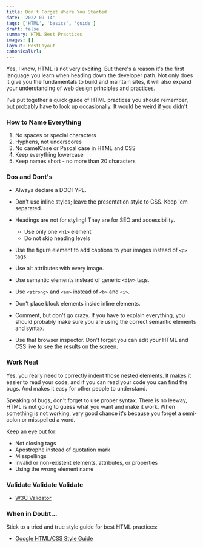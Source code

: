 ```yaml
---
title: Don't Forget Where You Started
date: '2022-09-14'
tags: ['HTML', 'basics', 'guide']
draft: false
summary: HTML Best Practices
images: []
layout: PostLayout
canonicalUrl:
---
```


Yes, I know, HTML is not very exciting. But there's a reason it's the first language you learn when heading down the developer path. Not only does it give you the fundamentals to build and maintain sites, it will also expand your understanding of web design principles and practices.

I've put together a quick guide of HTML practices you should remember, but probably have to look up occasionally. It would be weird if you didn't.

### How to Name Everything

1. No spaces or special characters
2. Hyphens, not underscores
3. No camelCase or Pascal case in HTML and CSS
4. Keep everything lowercase
5. Keep names short - no more than 20 characters

### Dos and Dont's

- Always declare a DOCTYPE.

- Don't use inline styles; leave the presentation style to CSS. Keep 'em separated.

- Headings are not for styling! They are for SEO and accessibility.

  - Use only one `<h1>` element
  - Do not skip heading levels

- Use the figure element to add captions to your images instead of `<p>` tags.

- Use alt attributes with every image.

- Use semantic elements instead of generic `<div>` tags.

- Use `<strong>` and `<em>` instead of `<b>` and `<i>`.

- Don't place block elements inside inline elements.

- Comment, but don't go crazy. If you have to explain everything, you should probably make sure you are using the correct semantic elements and syntax.

- Use that browser inspector. Don't forget you can edit your HTML and CSS live to see the results on the screen.

### Work Neat

Yes, you really need to correctly indent those nested elements. It makes it easier to read your code, and if you can read your code you can find the bugs. And makes it easy for other people to understand.

Speaking of bugs, don't forget to use proper syntax. There is no leeway, HTML is not going to guess what you want and make it work. When something is not working, very good chance it's because you forget a semi-colon or misspelled a word.

Keep an eye out for:

- Not closing tags
- Apostrophe instead of quotation mark
- Misspellings
- Invalid or non-existent elements, attributes, or properties
- Using the wrong element name

### Validate Validate Validate

- [W3C Validator](https://validator.w3.org/)

### When in Doubt...

Stick to a tried and true style guide for best HTML practices:

- [Google HTML/CSS Style Guide](https://google.github.io/styleguide/htmlcssguide.html)

